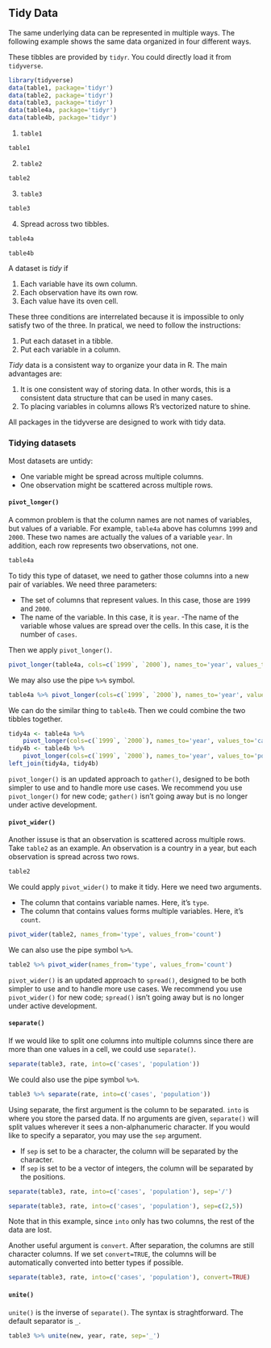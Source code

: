 ## Tidy Data 

The same underlying data can be represented in multiple ways. The following example shows the same data organized in four different ways.


::: {#exm-tidydatasets}

These tibbles are provided by `tidyr`. You could directly load it from `tidyverse`.

```r
library(tidyverse)
data(table1, package='tidyr')
data(table2, package='tidyr')
data(table3, package='tidyr')
data(table4a, package='tidyr')
data(table4b, package='tidyr')
```


1. `table1`


```r
table1
```

2. `table2`

```r
table2
```

3. `table3`

```r
table3
```


4. Spread across two tibbles.

```r
table4a

table4b
```

:::


::: {#def-}
A dataset is *tidy* if

1. Each variable have its own column.
2. Each observation have its own row.
3. Each value have its oven cell.
:::
These three conditions are interrelated because it is impossible to only satisfy two of the three. In pratical, we need to follow the instructions:

1. Put each dataset in a tibble.
2. Put each variable in a column.

*Tidy* data is a consistent way to organize your data in R. The main advantages are:

1. It is one consistent way of storing data. In other words, this is a consistent data structure that can be used in many cases.
2. To placing variables in columns allows R's vectorized nature to shine.

All packages in the tidyverse are designed to work with tidy data. 

### Tidying datasets
Most datasets are untidy:

- One variable might be spread across multiple columns.
- One observation might be scattered across multiple rows.

#### `pivot_longer()`
A common problem is that the column names are not names of variables, but values of a variable. For example, `table4a` above has columns `1999` and `2000`. These two names are actually the values of a variable `year`. In addition, each row represents two observations, not one.

```r
table4a
```
To tidy this type of dataset, we need to gather those columns into a new pair of variables. We need three parameters:

- The set of columns that represent values. In this case, those are `1999` and `2000`.
- The name of the variable. In this case, it is `year`. 
-The name of the variable whose values are spread over the cells. In this case, it is the number of `cases`. 

Then we apply `pivot_longer()`.

```r
pivot_longer(table4a, cols=c(`1999`, `2000`), names_to='year', values_to='cases')
```
We may also use the pipe `%>%` symbol. 

```r
table4a %>% pivot_longer(cols=c(`1999`, `2000`), names_to='year', values_to='cases')
```



We can do the similar thing to `table4b`. Then we could combine the two tibbles together.

```r
tidy4a <- table4a %>% 
    pivot_longer(cols=c(`1999`, `2000`), names_to='year', values_to='cases')
tidy4b <- table4b %>% 
    pivot_longer(cols=c(`1999`, `2000`), names_to='year', values_to='population')
left_join(tidy4a, tidy4b)
```

`pivot_longer()` is an updated approach to `gather()`, designed to be both simpler to use and to handle more use cases. We recommend you use `pivot_longer()` for new code; `gather()` isn't going away but is no longer under active development.




#### `pivot_wider()`
Another issuse is that an observation is scattered across multiple rows. Take `table2` as an example. 
An observation is a country in a year, but each observation is spread across two rows.

```r
table2
```
We could apply `pivot_wider()` to make it tidy. Here we need two arguments.

- The column that contains variable names. Here, it’s `type`.
- The column that contains values forms multiple variables. Here, it’s `count`.


```r
pivot_wider(table2, names_from='type', values_from='count')
```
We can also use the pipe symbol `%>%`.


```r
table2 %>% pivot_wider(names_from='type', values_from='count')
```




`pivot_wider()` is an updated approach to `spread()`, designed to be both simpler to use and to handle more use cases. We recommend you use `pivot_wider()` for new code; `spread()` isn't going away but is no longer under active development.


#### `separate()`

If we would like to split one columns into multiple columns since there are more than one values in a cell, we could use `separate()`. 


```r
separate(table3, rate, into=c('cases', 'population'))
```
We could also use the pipe symbol `%>%`.

```r
table3 %>% separate(rate, into=c('cases', 'population'))
```

Using separate, the first argument is the column to be separated. `into` is where you store the parsed data. If no arguments are given, `separate()` will split values wherever it sees a non-alphanumeric character. If you would like to specify a separator, you may use the `sep` argument. 

- If `sep` is set to be a character, the column will be separated by the character.
- If `sep` is set to be a vector of integers, the column will be separated by the positions.


```r
separate(table3, rate, into=c('cases', 'population'), sep='/')
```

```r
separate(table3, rate, into=c('cases', 'population'), sep=c(2,5))
```

Note that in this example, since `into` only has two columns, the rest of the data are lost.

Another useful argument is `convert`. After separation, the columns are still character columns. If we set `convert=TRUE`, the columns will be automatically converted into better types if possible.

```r
separate(table3, rate, into=c('cases', 'population'), convert=TRUE)
```


#### `unite()`
`unite()` is the inverse of `separate()`. The syntax is straghtforward. The default separator is `_`. 

```r
table3 %>% unite(new, year, rate, sep='_')
```

